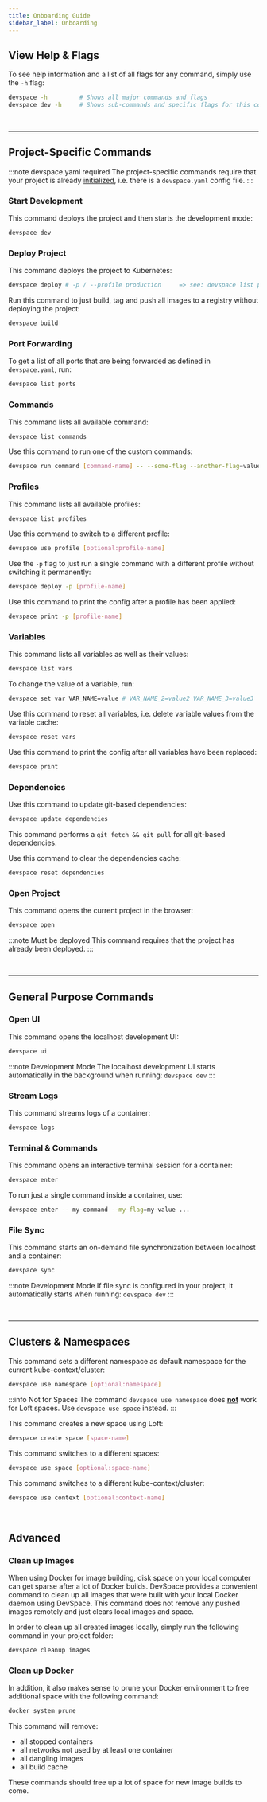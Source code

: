 ```yaml
---
title: Onboarding Guide
sidebar_label: Onboarding
---
```


## View Help & Flags
To see help information and a list of all flags for any command, simply use the `-h` flag:
```bash
devspace -h         # Shows all major commands and flags
devspace dev -h     # Shows sub-commands and specific flags for this command
```

<br/>

---


## Project-Specific Commands

:::note devspace.yaml required
The project-specific commands require that your project is already [initialized](../getting-started/initialize-project.mdx), i.e. there is a `devspace.yaml` config file.
:::


### Start Development
This command deploys the project and then starts the development mode:
```bash
devspace dev
```


### Deploy Project
This command deploys the project to Kubernetes:
```bash
devspace deploy # -p / --profile production     => see: devspace list profiles
```

Run this command to just build, tag and push all images to a registry without deploying the project:
```bash
devspace build
```


### Port Forwarding
To get a list of all ports that are being forwarded as defined in `devspace.yaml`, run:
```bash
devspace list ports
```


### Commands
This command lists all available command:
```bash
devspace list commands
```

Use this command to run one of the custom commands:
```bash
devspace run command [command-name] -- --some-flag --another-flag=value
```


### Profiles
This command lists all available profiles:
```bash
devspace list profiles
```

Use this command to switch to a different profile:
```bash
devspace use profile [optional:profile-name]
```

Use the `-p` flag to just run a single command with a different profile without switching it permanently:
```bash
devspace deploy -p [profile-name]
```

Use this command to print the config after a profile has been applied:
```bash
devspace print -p [profile-name]
```


### Variables
This command lists all variables as well as their values:
```bash
devspace list vars
```

To change the value of a variable, run:
```bash
devspace set var VAR_NAME=value # VAR_NAME_2=value2 VAR_NAME_3=value3
```

Use this command to reset all variables, i.e. delete variable values from the variable cache:
```bash
devspace reset vars
```

Use this command to print the config after all variables have been replaced:
```bash
devspace print
```


### Dependencies
Use this command to update git-based dependencies:
```bash
devspace update dependencies
```
This command performs a `git fetch && git pull` for all git-based dependencies.

Use this command to clear the dependencies cache:
```bash
devspace reset dependencies
```


### Open Project
This command opens the current project in the browser:
```bash
devspace open
```

:::note Must be deployed
This command requires that the project has already been deployed.
:::

<br/>

---

## General Purpose Commands

### Open UI
This command opens the localhost development UI:
```bash
devspace ui
```
:::note Development Mode
The localhost development UI starts automatically in the background when running: `devspace dev`
:::


### Stream Logs
This command streams logs of a container:
```bash
devspace logs
```


### Terminal & Commands
This command opens an interactive terminal session for a container:
```bash
devspace enter
```

To run just a single command inside a container, use:
```bash
devspace enter -- my-command --my-flag=my-value ...
```


### File Sync
This command starts an on-demand file synchronization between localhost and a container:
```bash
devspace sync
```

:::note Development Mode
If file sync is configured in your project, it automatically starts when running: `devspace dev`
:::



<br/>

---


## Clusters & Namespaces
This command sets a different namespace as default namespace for the current kube-context/cluster:
```bash
devspace use namespace [optional:namespace]
```

:::info Not for Spaces
The command `devspace use namespace` does **<u>not</u>** work for Loft spaces. Use `devspace use space` instead.
:::

This command creates a new space using Loft:
```bash
devspace create space [space-name]
```

This command switches to a different spaces:
```bash
devspace use space [optional:space-name]
```

This command switches to a different kube-context/cluster:
```bash
devspace use context [optional:context-name]
```



<br/>

## Advanced

### Clean up Images
When using Docker for image building, disk space on your local computer can get sparse after a lot of Docker builds. DevSpace provides a convenient command to clean up all images that were built with your local Docker daemon using DevSpace. This command does not remove any pushed images remotely and just clears local images and space.

In order to clean up all created images locally, simply run the following command in your project folder:
```bash
devspace cleanup images
```

### Clean up Docker
In addition, it also makes sense to prune your Docker environment to free additional space with the following command:

```bash
docker system prune
```

This command will remove:
- all stopped containers
- all networks not used by at least one container
- all dangling images
- all build cache

These commands should free up a lot of space for new image builds to come.

